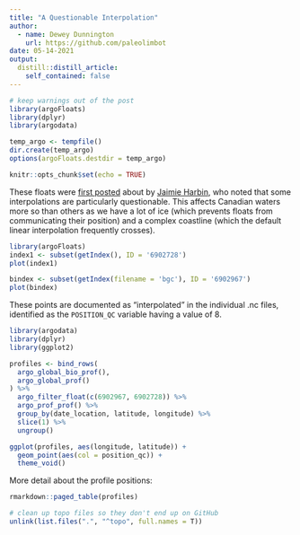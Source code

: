 ```yaml
---
title: "A Questionable Interpolation"
author:
  - name: Dewey Dunnington
    url: https://github.com/paleolimbot
date: 05-14-2021
output:
  distill::distill_article:
    self_contained: false
---
```



```r
# keep warnings out of the post
library(argoFloats)
library(dplyr)
library(argodata)

temp_argo <- tempfile()
dir.create(temp_argo)
options(argoFloats.destdir = temp_argo)

knitr::opts_chunk$set(echo = TRUE)
```

These floats were [first posted](https://github.com/ArgoCanada/argoFloats/issues/224) about by [Jaimie Harbin](https://github.com/j-harbin), who noted that some interpolations are particularly questionable. This affects Canadian waters more so than others as we have a lot of ice (which prevents floats from communicating their position) and a complex coastline (which the default linear interpolation frequently crosses).

```r
library(argoFloats)
index1 <- subset(getIndex(), ID = '6902728')
plot(index1) 
```

```r
bindex <- subset(getIndex(filename = 'bgc'), ID = '6902967')
plot(bindex)
```

These points are documented as "interpolated" in the individual .nc files, identified as the `POSITION_QC` variable having a value of 8.

```r
library(argodata)
library(dplyr)
library(ggplot2)

profiles <- bind_rows(
  argo_global_bio_prof(),
  argo_global_prof()
) %>%
  argo_filter_float(c(6902967, 6902728)) %>%
  argo_prof_prof() %>%
  group_by(date_location, latitude, longitude) %>%
  slice(1) %>%
  ungroup()

ggplot(profiles, aes(longitude, latitude)) +
  geom_point(aes(col = position_qc)) +
  theme_void()
```

More detail about the profile positions:

```r
rmarkdown::paged_table(profiles)
```


```r
# clean up topo files so they don't end up on GitHub
unlink(list.files(".", "^topo", full.names = T))
```
